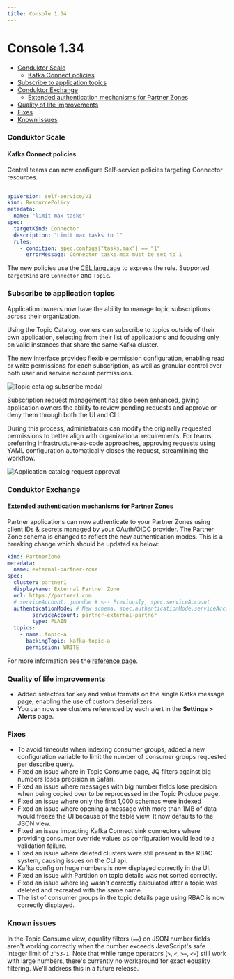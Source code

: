 ```yaml
---
title: Console 1.34
---
```

# Console 1.34

- [Conduktor Scale](#conduktor-scale)
  - [Kafka Connect policies](#kafka-connect-policies)
- [Subscribe to application topics](#subscribe-to-application-topics)
- [Conduktor Exchange](#conduktor-exchange)
  - [Extended authentication mechanisms for Partner Zones](#extended-authentication-mechanisms-for-partner-zones)
- [Quality of life improvements](#quality-of-life-improvements)
- [Fixes](#fixes)
- [Known issues](#known-issues)

### Conduktor Scale

#### Kafka Connect policies

Central teams can now configure Self-service policies targeting Connector resources.

```yaml
---
apiVersion: self-service/v1
kind: ResourcePolicy
metadata:
  name: "limit-max-tasks"
spec:
  targetKind: Connector
  description: "Limit max tasks to 1"
  rules:
    - condition: spec.configs["tasks.max"] == "1"
      errorMessage: Connector tasks.max must be set to 1
```

The new policies use the [CEL language](https://cel.dev) to express the rule. Supported `targetKind` are `Connector` and `Topic`.

### Subscribe to application topics

Application owners now have the ability to manage topic subscriptions across their organization.

Using the Topic Catalog, owners can subscribe to topics outside of their own application, selecting from their list of applications and focusing only on valid instances that share the same Kafka cluster.

The new interface provides flexible permission configuration, enabling read or write permissions for each subscription, as well as granular control over both user and service account permissions.

![Topic catalog subscribe modal](/images/changelog/platform/v34/topic-catalog-subscribe.png)

Subscription request management has also been enhanced, giving application owners the ability to review pending requests and approve or deny them through both the UI and CLI.

During this process, administrators can modify the originally requested permissions to better align with organizational requirements. For teams preferring infrastructure-as-code approaches, approving requests using YAML configuration automatically closes the request, streamlining the workflow.

![Application catalog request approval](/images/changelog/platform/v34/app-catalog-request.png)

### Conduktor Exchange

#### Extended authentication mechanisms for Partner Zones

Partner applications can now authenticate to your Partner Zones using client IDs & secrets managed by your OAuth/OIDC provider. The Partner Zone schema is changed to reflect the new authentication modes. This is a breaking change which should be updated as below:

```yaml
kind: PartnerZone
metadata:
  name: external-partner-zone
spec:
  cluster: partner1
  displayName: External Partner Zone
  url: https://partner1.com
  # serviceAccount: johndoe # <-- Previously, spec.serviceAccount
  authenticationMode: # New schema. spec.authenticationMode.serviceAccount , and, spec.authenticationMode.type of PLAIN or OAUTHBEARER
        serviceAccount: partner-external-partner
        type: PLAIN
  topics:
    - name: topic-a
      backingTopic: kafka-topic-a
      permission: WRITE
```

For more information see the [reference page](/guide/reference/console-reference#partner-zones).

### Quality of life improvements

- Added selectors for key and value formats on the single Kafka message page, enabling the use of custom deserializers.
- You can now see clusters referenced by each alert in the **Settings > Alerts** page.

### Fixes

- To avoid timeouts when indexing consumer groups, added a new configuration variable to limit the number of consumer groups requested per describe query.
- Fixed an issue where in Topic Consume page, JQ filters against big numbers loses precision in Safari.
- Fixed an issue where messages with big number fields lose precision when being copied over to be reprocessed in the Topic Produce page.
- Fixed an issue where only the first 1,000 schemas were indexed
- Fixed an issue where opening a message with more than 1MB of data would freeze the UI because of the table view. It now defaults to the JSON view.
- Fixed an issue impacting Kafka Connect sink connectors where providing consumer override values as configuration would lead to a validation failure.
- Fixed an issue where deleted clusters were still present in the RBAC system, causing issues on the CLI api.
- Kafka config on huge numbers is now displayed correctly in the UI.
- Fixed an issue with Partition on topic details was not sorted correctly.
- Fixed an issue where lag wasn't correctly calculated after a topic was deleted and recreated with the same name.
- The list of consumer groups in the topic details page using RBAC is now correctly displayed.

### Known issues

In the Topic Consume view, equality filters (`==`) on JSON number fields aren't working correctly when the number exceeds JavaScript's safe integer limit of `2^53-1`. Note that while range operators (`>`, `<`, `>=`, `<=`) still work with large numbers, there's currently no workaround for exact equality filtering. We'll address this in a future release.
